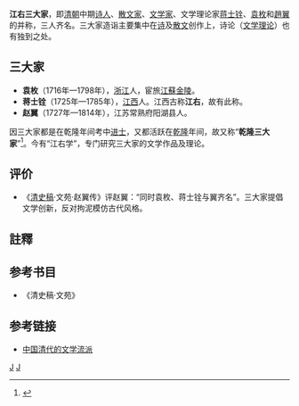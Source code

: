 '''江右三大家'''，即[[清朝|清朝]]中期[[诗人|诗人]]、[[散文家|散文家]]、[[文学家|文学家]]、文学理论家[[蒋士铨|蒋士铨]]、[[袁枚|袁枚]]和[[趙翼|趙翼]]的并称，三人齐名。三大家造诣主要集中在[[诗|诗]]及[[散文|散文]]创作上，诗论（[[文学理论|文学理论]]）也有独到之处。

==三大家==
* '''袁枚'''（1716年—1798年），[[浙江|浙江]]人，宦旅[[江蘇|江蘇]][[金陵|金陵]]。
* '''蒋士铨'''（1725年—1785年），[[江西|江西]]人。江西古称'''江右'''，故有此称。
* '''赵翼'''（1727年—1814年），江苏常熟府阳湖县人。

因三大家都是在乾隆年间考中[[进士|进士]]，又都活跃在[[乾隆|乾隆]]年间，故又称“'''乾隆三大家'''”<ref name="乾隆三大家">{{cite web |url=http://www.ndcnc.gov.cn/datalib/2002/Genre/DL/DL-181248 |title=乾隆三大家 |publisher=国家数字文化网 |year=2007 |accessdate=2010年7月20日 |language=zh |archive-date=2005年3月28日 |archive-url=https://web.archive.org/web/20050328000657/http://www.ndcnc.gov.cn/datalib/2002/Genre/DL/DL-181248 |dead-url=no }}</ref>。今有“江右学”，专门研究三大家的文学作品及理论。

==评价==
* 《[[清史稿|清史稿]]·文苑·赵翼传》评赵翼：“同时袁枚、蒋士铨与翼齐名”。三大家提倡文学创新，反对拘泥模仿古代风格。

==註釋==
{{reflist}}

==参考书目==
{{refbegin}}
* 《清史稿·文苑》
{{refend}}

==参考链接==
* [https://archive.is/20140106081432/http://wuhu.banzhu.net/article/wuhu-23-826905.html 中国清代的文学流派]

{{江右三大家}}

[[Category:清朝文学|J]]
[[Category:清朝诗人|J]]